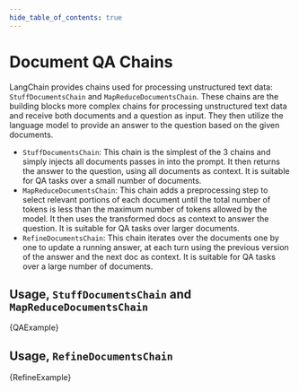 ```yaml
---
hide_table_of_contents: true
---
```



# Document QA Chains

LangChain provides chains used for processing unstructured text data: `StuffDocumentsChain` and `MapReduceDocumentsChain`.
These chains are the building blocks more complex chains for processing unstructured text data and receive both documents and a question as input. They then utilize the language model to provide an answer to the question based on the given documents.

- `StuffDocumentsChain`: This chain is the simplest of the 3 chains and simply injects all documents passes in into the prompt. It then returns the answer to the question, using all documents as context. It is suitable for QA tasks over a small number of documents.
- `MapReduceDocumentsChain`: This chain adds a preprocessing step to select relevant portions of each document until the total number of tokens is less than the maximum number of tokens allowed by the model. It then uses the transformed docs as context to answer the question. It is suitable for QA tasks over larger documents.
- `RefineDocumentsChain`: This chain iterates over the documents one by one to update a running answer, at each turn using the previous version of the answer and the next doc as context. It is suitable for QA tasks over a large number of documents.

## Usage, `StuffDocumentsChain` and `MapReduceDocumentsChain`

<CodeBlock language="typescript">{QAExample}</CodeBlock>

## Usage, `RefineDocumentsChain`

<CodeBlock language="typescript">{RefineExample}</CodeBlock>
